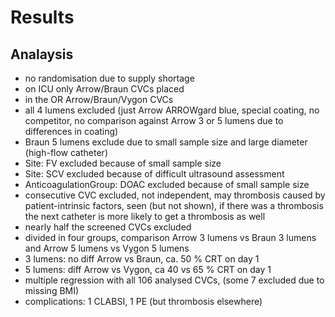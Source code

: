 # Results

## Analaysis

- no randomisation due to supply shortage
- on ICU only Arrow/Braun CVCs placed
- in the OR Arrow/Braun/Vygon CVCs
- all 4 lumens excluded (just Arrow ARROWgard blue, special coating, no competitor, no comparison against Arrow 3 or 5 lumens due to differences in coating)
- Braun 5 lumens exclude due to small sample size and large diameter (high-flow catheter)
- Site: FV excluded because of small sample size
- Site: SCV excluded because of difficult ultrasound assessment
- AnticoagulationGroup: DOAC excluded because of small sample size
- consecutive CVC excluded, not independent, may thrombosis caused by patient-intrinsic factors, seen (but not shown), if there was a thrombosis the next catheter is more likely to get a thrombosis as well
- nearly half the screened CVCs excluded
- divided in four groups, comparison Arrow 3 lumens vs Braun 3 lumens and Arrow 5 lumens vs Vygon 5 lumens
- 3 lumens: no diff Arrow vs Braun, ca. 50 % CRT on day 1
- 5 lumens: diff Arrow vs Vygon, ca 40 vs 65 % CRT on day 1
- multiple regression with all 106 analysed CVCs, (some 7 excluded due to missing BMI)
- complications: 1 CLABSI, 1 PE (but thrombosis elsewhere)
